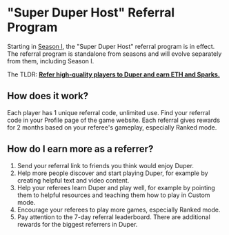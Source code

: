 # "Super Duper Host" Referral Program

Starting in [Season I](/season-1), the "Super Duper Host" referral program is in effect. The referral program is standalone from seasons and will evolve separately from them, including Season I.

The TLDR: **<u>Refer high-quality players to Duper and earn ETH and Sparks.</u>**

## How does it work?

Each player has 1 unique referral code, unlimited use. Find your referral code in your Profile page of the game website. Each referral gives rewards for 2 months based on your referee's gameplay, especially Ranked mode.

## How do I earn more as a referrer?

1. Send your referral link to friends you think would enjoy Duper.
2. Help more people discover and start playing Duper, for example by creating helpful text and video content.
3. Help your referees learn Duper and play well, for example by pointing them to helpful resources and teaching them how to play in Custom mode.
4. Encourage your referees to play more games, especially Ranked mode.
5. Pay attention to the 7-day referral leaderboard. There are additional rewards for the biggest referrers in Duper.
